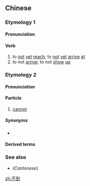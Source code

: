 ==Chinese==
{{zh-forms}}

===Etymology 1===
{{zh-compound|不|到|no, not|arrive}}

====Pronunciation====
{{zh-pron
|m=不dào
|c=bat1 dou3
|cat=v
}}

====Verb====
{{zh-verb}}

# to [[not]] [[yet]] [[reach]]; to [[not]] [[yet]] [[arrive]] [[at]]
# to not [[arrive]]; to not [[show]] [[up]]

===Etymology 2===
{{zh-compound|不|到|-not|can}}

====Pronunciation====
{{zh-pron
|m=budào
|c=bat1 dou3-2
|cat=part
}}

====Particle====
{{zh-particle}}

# [[cannot]]
#: {{zh-x|我 看 '''不{bu}到''' 你。|I '''can't''' see you.}}

=====Synonyms=====
* {{zh-l|不能}}

====Derived terms====
{{zh-der|意想不到}}

===See also===
* (''Cantonese'') {{zh-l|唔到}}

[[zh:不到]]